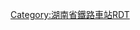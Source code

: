 <noinclude>{{BS-map
| title = 白马垅站站线布置图
| map = </noinclude>
\\CONTg\CONTg\\\~~ ~~ ~~ ~~[[京广铁路]][[上行线|上]]、[[下行线]][[丰台站]]方向
\\STRg\STRf\\\
\\STR\STR\STRc2\CONT3\~~ ~~ ~~ ~~从[[京广高速铁路]][[长沙南站]]
\\STR\STR\STR+1\STRc4\
CONT2\STRc3\STR\STR\STRf\\~~ ~~ ~~ ~~往京广高速铁路长沙南站
STRc1\STR+4\STR\STR!~STRc2\ABZg3\\
\STRg\STR\ABZg+1\STR!~STRc4\\
\STR\STR\STR\STR\\
ENDEa\ABZg2\STR!~STRc3\STR\STR\\
STR2\STR!~STRc13\ABZg+4\STR\STR\\
STRc1\ABZg+4\STR\STR\STR\\
\STR\STR\STR\STR\\
\STR\STR\STR\STR\\
\STR\STR\STR\STR\\
\STR\STR\STR\STR\\
\STR\ABZg2\STR!~STRc3\STR\\
\STR!~STRc2\ABZg3!~STRc1\ABZg+4\STR\\
\ABZg+1\STR!~STRc4\ABZg2\ABZg2!~STRc3\STRc3\
\STR\STR\STR!~STRc1\ABZg+4!~STRc1\STR+4\
\STR\STR\STR\ABZg2\ENDEe!~STRc3\
\STR\STR\STR\STR!~STRc1\STR+4\
\STR\STR\STR\STR\STR\
\STR+BSl\STR+BSr\STR\STR\STR+BSl\
\STR+BSl\STR+BSr\STR\STR\STR+BSl\
\STR+BSl\STR+BSr\STR\STR\STR+BSl\
\STR+BSl\STR+BSr\STR\STR\STR+BSl\
\STR+BSl\STR+BSr\STR\STR\STR+BSl\
\STR\STR\STR\STR\STR\
\STR\STR\STR\STR\ABZg2\STRc3
\STR\STR\STR\STR\STR!~STRc1\STR+4
\STR\STR\STR\STR\STR\STR+BSl
\STR\STR\STR\STR\STR!~STRc2\STR3
\STR\STR\STR\STR\ABZg+1\ENDEa!~STRc4
ENDEa\STR\STR\STR\STR\ABZg2\STR!~STRc3
STR2\ABZg2!~STRc3\STR!~STRc3\STR\STR\STR!~STRc1\ABZg+4
STRc1\ABZg+4!~STRc1\ABZg+4\STR\STR!~STRc2\STR3\LSTR
\STR\STR\STR!~STRc2\ABZ3+1g\STRc4\
\STR!~STRc2\ABZg3\ABZg+1\STRc4\\
\ABZg+1\STR!~STRc24\ABZg3\\\
\STR\ABZg+1\STR!~STRc4\\\
STRc2\STR3\STR\STR\\\
CONT1\STRc4\STR\STR\\\~~ ~~ ~~ ~~联络线往[[沪昆铁路]][[十里冲站]]
\\STRg\STRf\\\
\\CONTf\CONTf\\\~~ ~~ ~~ ~~[[京广铁路]][[上行线|上]]、[[下行线]][[广州站]]方向
<noinclude>}}

{{Rdt intro|[[白马垅站]]}}

[[Category:湖南省鐵路車站RDT]]

</noinclude>